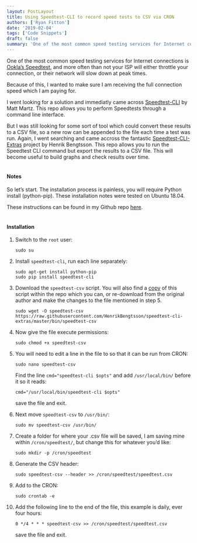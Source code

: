 ```yaml
---
layout: PostLayout
title: Using Speedtest-CLI to record speed tests to CSV via CRON
authors: ['Ryan Fitton']
date: '2019-02-04'
tags: ['Code Snippets']
draft: false
summary: 'One of the most common speed testing services for Internet connections is Ookla&amp;#8217;s Speedtest, and more often than not your ISP will either throttle your connection, or their network will slow down at peak times. Because of this, I wanted to make sure I am receiving the full connection speed which I am paying for. [&amp;hellip;]'
---
```


<p>One of the most common speed testing services for Internet connections is <a href="https://www.speedtest.net/">Ookla&#8217;s Speedtest</a>, and more often than not your ISP will either throttle your connection, or their network will slow down at peak times.</p>
<p>Because of this, I wanted to make sure I am receiving the full connection speed which I am paying for.</p>
<p>I went looking for a solution and immediatly came across <a href="https://github.com/sivel/speedtest-cli">Speedtest-CLI</a> by Matt Martz. This repo allows you to perform Speedtests through a command line interface.</p>
<p>But I was still looking for some sort of tool which could convert these results to a CSV file, so a new row can be appended to the file each time a test was run. Again, I went searching and came accross the fantastic <a href="https://github.com/HenrikBengtsson/speedtest-cli-extras">Speedtest-CLI-Extras</a> project by Henrik Bengtsson. This repo allows you to run the Speedtest CLI command but export the results to a CSV file. This will become useful to build graphs and check results over time.<br />&nbsp;</p>
<h4>Notes</h4>
<p>So let&#8217;s start. The installation process is painless, you will require Python install (python-pip). These installation notes were tested on Ubuntu 18.04.</p>
<p>These instructions can be found in my Github repo <a href="https://github.com/ryanfitton/speedtest-cli-as-csv-cron">here</a>.<br />&nbsp;</p>
<h4>Installation</h4>
<ol>
<li>
        Switch to the <code class="language-markup">root</code> user:</p>
<pre class="language-markup"><code class="language-markup">sudo su</code></pre>
</li>
<li>
        Install <code class="language-markup">speedtest-cli</code>, run each line separately:</p>
<pre class="language-markup"><code class="language-markup">sudo apt-get install python-pip
sudo pip install speedtest-cli</code></pre>
</li>
<li>
        Download the <code class="language-markup">speedtest-csv</code> script. You will also find a <a href="https://github.com/ryanfitton/speedtest-cli-as-csv-cron/blob/master/speedtest-csv">copy</a> of this script within the repo which you can, or re-download from the original author and make the changes to the file mentioned in step 5.</p>
<pre class="language-markup"><code class="language-markup">sudo wget -O speedtest-csv https://raw.githubusercontent.com/HenrikBengtsson/speedtest-cli-extras/master/bin/speedtest-csv</code></pre>
</li>
<li>
        Now give the file execute permissions:</p>
<pre class="language-markup"><code class="language-markup">sudo chmod +x speedtest-csv</code></pre>
</li>
<li>
        You will need to edit a line in the file to so that it can be run from CRON:</p>
<pre class="language-markup"><code class="language-markup">sudo nano speedtest-csv</code></pre>
<p>        Find the line <code class="language-markup">cmd=&quot;speedtest-cli $opts&quot;</code> and add <code class="language-markup">/usr/local/bin/</code> before it so it reads:</p>
<pre class="language-markup"><code class="language-markup">cmd=&quot;/usr/local/bin/speedtest-cli $opts&quot;</code></pre>
<p>        save the file and exit.
    </li>
<li>
        Next move <code class="language-markup">speedtest-csv</code> to <code class="language-markup">/usr/bin/</code>:</p>
<pre class="language-markup"><code class="language-markup">sudo mv speedtest-csv /usr/bin/</code></pre>
</li>
<li>
        Create a folder for where your .csv file will be saved, I am saving mine within <code class="language-markup">/cron/speedtest/</code>, but change this for whatever you&#8217;d like:</p>
<pre class="language-markup"><code class="language-markup">sudo mkdir -p /cron/speedtest</code></pre>
</li>
<li>
        Generate the CSV header:</p>
<pre class="language-markup"><code class="language-markup">sudo speedtest-csv --header &gt;&gt; /cron/speedtest/speedtest.csv</code></pre>
</li>
<li>
        Add to the CRON:</p>
<pre class="language-markup"><code class="language-markup">sudo crontab -e</code></pre>
</li>
<li>
        Add the following line to the end of the file, this example is daily, ever four hours:</p>
<pre class="language-markup"><code class="language-markup">0 */4 * * * speedtest-csv &gt;&gt; /cron/speedtest/speedtest.csv</code></pre>
<p>        save the file and exit.
    </li>
</ol>